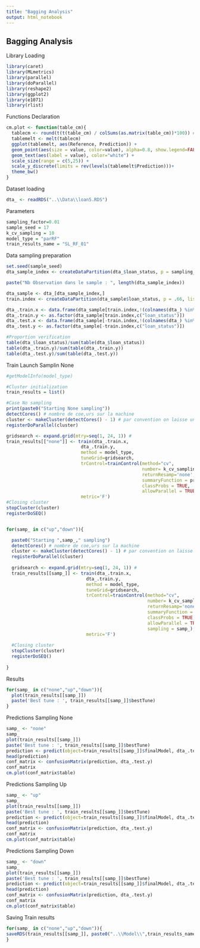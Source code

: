 ```yaml
---
title: "Bagging Analysis"
output: html_notebook
---
```


Bagging Analysis
----------------

Library Loading
```r
library(caret)
library(MLmetrics)
library(parallel)
library(doParallel)
library(reshape2)
library(ggplot2)
library(e1071)
library(rlist)
```

Functions Declaration
```r
cm.plot <- function(table_cm){
  tablecm <- round(t(t(table_cm) / colSums(as.matrix(table_cm))*100)) # crée les pourcentages
  tablemelt <- melt(tablecm)
  ggplot(tablemelt, aes(Reference, Prediction)) +
  geom_point(aes(size = value, color=value), alpha=0.8, show.legend=FALSE) +
  geom_text(aes(label = value), color="white") +
  scale_size(range = c(5,25)) +
  scale_y_discrete(limits = rev(levels(tablemelt$Prediction)))+
  theme_bw()
}

```

Dataset loading
```r
dta_ <- readRDS("..\\Data\\loan5.RDS")
```

Parameters
```r
sampling_factor=0.01
sample_seed = 17
k_cv_sampling = 10
model_type = "parRF"
train_results_name = "SL_RF_01"
```





Data sampling preparation
```r
set.seed(sample_seed)
dta_sample_index <- createDataPartition(dta_$loan_status, p = sampling_factor, list = FALSE, times = 1)

paste("Nb Observation dans le sample : ", length(dta_sample_index))

dta_sample <- dta_[dta_sample_index,]
train.index <- createDataPartition(dta_sample$loan_status, p = .66, list = FALSE, times = 1)

dta_.train.x <- data.frame(dta_sample[train.index,!(colnames(dta_) %in% c("loan_status"))])
dta_.train.y <- as.factor(dta_sample[train.index,c("loan_status")])
dta_.test.x <- data.frame(dta_sample[-train.index,!(colnames(dta_) %in% c("loan_status"))])
dta_.test.y <- as.factor(dta_sample[-train.index,c("loan_status")])

#Proportion verification
table(dta_$loan_status)/sum(table(dta_$loan_status))
table(dta_.train.y)/sum(table(dta_.train.y))
table(dta_.test.y)/sum(table(dta_.test.y))
```

Train Launch Samplin None
```r

#getModelInfo(model_type)

#Cluster initialization
train_results = list()

#Case No sampling
print(paste0("Starting None sampling"))
detectCores() # nombre de coe,urs sur la machine
cluster <- makeCluster(detectCores() - 1) # par convention on laisse un coeur pour l'OS
registerDoParallel(cluster)

gridsearch <- expand.grid(mtry=seq(1, 24, 1)) #
train_results[["none"]] <- train(dta_.train.x,
                            dta_.train.y,
                            method = model_type,
                            tuneGrid=gridsearch,
                            trControl=trainControl(method="cv",
                                                   number= k_cv_sampling,
                                                   returnResamp='none',
                                                   summaryFunction = prSummary,
                                                   classProbs = TRUE,
                                                   allowParallel = TRUE),
                            metric='F')
#Closing cluster
stopCluster(cluster)
registerDoSEQ()


for(samp_ in c("up","down")){

  paste0("Starting ",samp_," sampling")
  detectCores() # nombre de coe,urs sur la machine
  cluster <- makeCluster(detectCores() - 1) # par convention on laisse un coeur pour l'OS
  registerDoParallel(cluster)
  
  gridsearch <- expand.grid(mtry=seq(1, 24, 1)) #
  train_results[[samp_]] <- train(dta_.train.x,
                              dta_.train.y,
                              method = model_type,
                              tuneGrid=gridsearch,
                              trControl=trainControl(method="cv",
                                                     number= k_cv_sampling,
                                                     returnResamp='none',
                                                     summaryFunction = prSummary,
                                                     classProbs = TRUE,
                                                     allowParallel = TRUE,
                                                     sampling = samp_),
                              metric='F')
  
  #Closing cluster
  stopCluster(cluster)
  registerDoSEQ()
  
}

```

Results
```r
for(samp_ in c("none","up","down")){ 
  plot(train_results[[samp_]])
  paste('Best tune : ', train_results[[samp_]]$bestTune)
}
```

Predictions Sampling None
```r
samp_ <- "none"
samp_
plot(train_results[[samp_]])
paste('Best tune : ', train_results[[samp_]]$bestTune)  
prediction <- predict(object=train_results[[samp_]]$finalModel, dta_.test.x, type='class')
head(prediction)
conf_matrix <- confusionMatrix(prediction, dta_.test.y)
conf_matrix
cm.plot(conf_matrix$table)

```

Predictions Sampling Up
```r
samp_ <- "up"
samp_
plot(train_results[[samp_]])
paste('Best tune : ', train_results[[samp_]]$bestTune)  
prediction <- predict(object=train_results[[samp_]]$finalModel, dta_.test.x, type='class')
head(prediction)
conf_matrix <- confusionMatrix(prediction, dta_.test.y)
conf_matrix
cm.plot(conf_matrix$table)

```

Predictions Sampling Down
```r
samp_ <- "down"
samp_
plot(train_results[[samp_]])
paste('Best tune : ', train_results[[samp_]]$bestTune)  
prediction <- predict(object=train_results[[samp_]]$finalModel, dta_.test.x, type='class')
head(prediction)
conf_matrix <- confusionMatrix(prediction, dta_.test.y)
conf_matrix
cm.plot(conf_matrix$table)

```

Saving Train results 
```r
for(samp_ in c("none","up","down")){ 
saveRDS(train_results[[samp_]], paste0("..\\Model\\",train_results_name,"_", samp_,".mod"))
}


```


